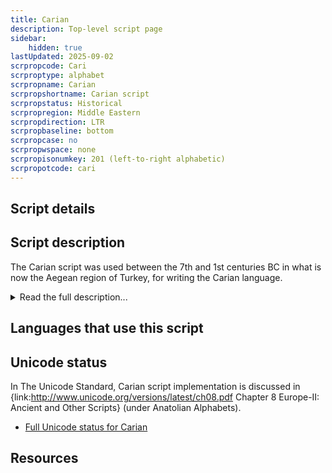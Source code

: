 ```yaml
---
title: Carian
description: Top-level script page
sidebar:
    hidden: true
lastUpdated: 2025-09-02
scrpropcode: Cari
scrproptype: alphabet
scrpropname: Carian
scrpropshortname: Carian script
scrpropstatus: Historical
scrpropregion: Middle Eastern
scrpropdirection: LTR
scrpropbaseline: bottom
scrpropcase: no
scrpropwspace: none
scrpropisonumkey: 201 (left-to-right alphabetic)
scrpropotcode: cari
---
```



## Script details

<ScriptDetails />

## Script description

The Carian script was used between the 7th and 1st centuries BC in what is now the Aegean region of Turkey, for writing the Carian language.

<details>
<summary>Read the full description...</summary>It was also used in the Nile delta, where Carians were fighting for the Egyptian pharoahs.

The script was an alphabet comprising forty-five letters. Of these, phonetic values have been assigned to nine vowels and seventeen consonants. There is some speculation as to what sounds the remaining nineteen letters represented. Visually, the letters bear a close resemblance to Greek letters. Decipherment was initially attempted on the assumption that those letters which looked like Greek represented the same sounds as their closest visual Greek equivalents. However it has since been established that the phonetic values of the two scripts are very different. For example the _theta_ θ symbol represents ‘th’ in Greek but ‘q’ in Carian.

Carian was generally written from left to right, although Egyptian writers wrote primarily from right to left. It was written without spaces between words.
</details>

## Languages that use this script

<WsList script='Cari' wsMax='5' />

## Unicode status

In The Unicode Standard, Carian script implementation is discussed in {link:http://www.unicode.org/versions/latest/ch08.pdf Chapter 8 Europe-II: Ancient and Other Scripts} (under Anatolian Alphabets).

- [Full Unicode status for Carian](/scrlang/unicode/cari-unicode.md)



## Resources

<ScriptResources detailSummary='seemore' />

